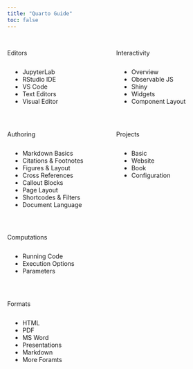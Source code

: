 ```yaml
---
title: "Quarto Guide"
toc: false
---
```


::: {.box}

::: {.card }
::: {.card-header}
Editors
:::
::: {.card-body}
-   JupyterLab
-   RStudio IDE
-   VS Code
-   Text Editors
-   Visual Editor
:::
:::

::: {.card }
::: {.card-header}
Authoring
:::
::: {.card-body}
- Markdown Basics
- Citations & Footnotes
- Figures & Layout
- Cross References
- Callout Blocks
- Page Layout
- Shortcodes & Filters
- Document Language
:::
:::

::: {.card }
::: {.card-header}
Computations
:::
::: {.card-body}
- Running Code
- Execution Options
- Parameters
:::
:::

::: {.card }
::: {.card-header}
Formats
:::
::: {.card-body}
- HTML
- PDF
- MS Word
- Presentations
- Markdown
- More Foramts
:::
:::

::: {.card }
::: {.card-header}
Interactivity
:::
::: {.card-body}
- Overview
- Observable JS
- Shiny
- Widgets
- Component Layout
:::
:::

::: {.card }
::: {.card-header}
Projects
:::
::: {.card-body}
- Basic
- Website
- Book
- Configuration
:::
:::





:::

<!--
https://developer.mozilla.org/en-US/docs/Web/CSS/CSS_Flexible_Box_Layout/Mastering_Wrapping_of_Flex_Items
-->


```{=html}
<style type="text/css">

@media (max-width: 575px) {
.card {
  margin-bottom: 20px;
  margin-right: 35px;
}
.nav-footer-left {
  display: none;
}
}

@media (min-width: 576px) { 
.box {
  height: 900px;
  display: flex;
  flex-direction: column;
  flex-wrap: wrap;
}

.card {
  margin: 12px;
  margin-left: 0;
  width: 46%;
}

}

.card-header {
  padding-top: 0.3rem;
  padding-bottom: 0.3rem;
}

.card-header p {
  margin-bottom: 0;
}

.card-body {
  padding: 0.5rem;
}

.card-body ul {
  margin-bottom: 0.5rem;
  padding-left: 1.7rem;
}

</style>
```
